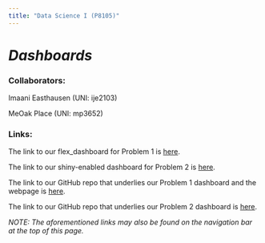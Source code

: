 ```yaml
---
title: "Data Science I (P8105)"
---
```


# *Dashboards*

### Collaborators:

Imaani Easthausen (UNI:  ije2103)

MeOak Place (UNI:  mp3652)

### Links:

The link to our flex_dashboard for Problem 1 is [here](https://ijeasthausen.io/p8105_hw6_ije2103/hw6_flexdashboard.html).

The link to our shiny-enabled dashboard for Problem 2 is [here](https://meoak.shinyapps.io/p8105_hw6_shiny_nyc_rest_insp/).

The link to our GitHub repo that underlies our Problem 1 dashboard and the webpage is [here](https://github.com/ijeasthausen/p8105_hw6_ije2103).

The link to our GitHub repo that underlies our Problem 2 dashboard is [here](https://github.com/meoak/p8105_hw6_shiny_nyc_rest_insp).

*NOTE:  The aforementioned links may also be found on the navigation bar at the top of this page.*